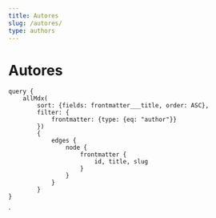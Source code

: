 ```yaml
---
title: Autores
slug: /autores/
type: authors
---
```



# Autores

<ViewAuthors authors={props.data.allMdx} />

    query {
        allMdx(
            sort: {fields: frontmatter___title, order: ASC},     
            filter: {
                frontmatter: {type: {eq: "author"}}
            }) 
            {
                edges {
                    node {
                        frontmatter {
                            id, title, slug
                        }      
                    }
                }        
            }
    }
`
